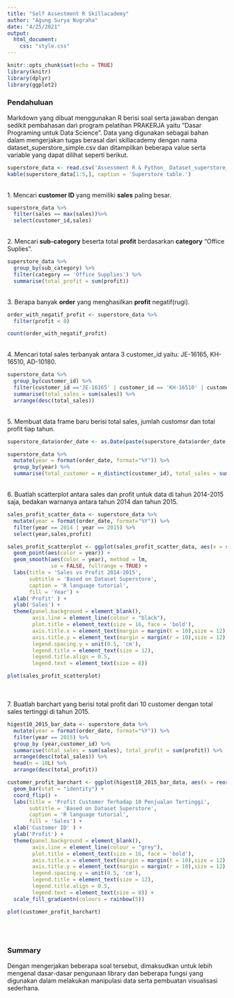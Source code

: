 ```yaml
---
title: "Self Assestment R Skillacademy"
author: "Agung Surya Nugraha"
date: "4/25/2021"
output: 
  html_document:
    css: "style.css"
---
```


```r
knitr::opts_chunk$set(echo = TRUE)
library(knitr)
library(dplyr)
library(ggplot2)
```

### Pendahuluan
Markdown yang dibuat menggunakan R berisi soal serta jawaban dengan sedikit pembahasan dari program pelatihan PRAKERJA yaitu "Dasar Programing untuk Data Science". Data yang digunakan sebagai bahan dalam mengerjakan tugas berasal dari skillacademy dengan nama dataset_superstore_simple.csv dan ditampilkan beberapa value  serta variable yang dapat dilihat seperti berikut.

```r
superstore_data <- read.csv('Assessment R & Python_ Dataset_superstore_simple.csv', stringsAsFactors = FALSE)
kable(superstore_data[1:5,], caption = 'Superstore table.')
```
<br/>
1. Mencari **customer ID** yang memiliki **sales** paling besar.

```r
superstore_data %>%
  filter(sales == max(sales))%>%
  select(customer_id,sales)
```
<br/>
2. Mencari **sub-category** beserta total **profit** berdasarkan **category** "Office Suplies".

```r
superstore_data %>% 
  group_by(sub_category) %>%
  filter(category == 'Office Supplies') %>%
  summarise(total_profit = sum(profit))
```
<br/>
3. Berapa banyak **order** yang menghasilkan **profit** negatif(rugi).

```r
order_with_negatif_profit <- superstore_data %>%
  filter(profit < 0)

count(order_with_negatif_profit)
```
<br/>
4. Mencari total sales terbanyak antara 3 customer_id yaitu: JE-16165, KH-16510, AD-10180.

```r
superstore_data %>%
  group_by(customer_id) %>%
  filter(customer_id =='JE-16165' | customer_id == 'KH-16510' | customer_id == 'AD-10180') %>%
  summarise(total_sales = sum(sales)) %>%
  arrange(desc(total_sales))
```
<br/>
5. Membuat data frame baru berisi total sales, jumlah customsr dan total profit tiap tahun.
```r
superstore_data$order_date <- as.Date(paste(superstore_data$order_date,sep=""))

superstore_data %>%
  mutate(year = format(order_date, format="%Y")) %>%
  group_by(year) %>%
  summarise(total_customer = n_distinct(customer_id), total_sales = sum(sales))
```
<br/>
6. Buatlah scatterplot antara sales dan profit untuk data di tahun 2014-2015 saja, bedakan warnanya antara tahun 2014 dan tahun 2015.

```r
sales_profit_scatter_data <- superstore_data %>% 
  mutate(year = format(order_date, format="%Y")) %>%
  filter(year == 2014 | year == 2015) %>%
  select(year,sales,profit)
```
```r
sales_profit_scatterplot <- ggplot(sales_profit_scatter_data, aes(x = sales, y = profit)) +
  geom_point(aes(color = year)) +
  geom_smooth(aes(color = year), method = lm, 
              se = FALSE, fullrange = TRUE) +
  labs(title = 'Sales vs Profit 2014-2015',
       subtitle = 'Based on Dataset Superstore',
       caption = 'R language tutorial',
       fill = 'Year') +
  xlab('Profit' ) +
  ylab('Sales') +
  theme(panel.background = element_blank(),
        axis.line = element_line(colour = "black"),
        plot.title = element_text(size = 16, face = 'bold'),
        axis.title.x = element_text(margin = margin(t = 10),size = 12),
        axis.title.y = element_text(margin = margin(r = 10),size = 12),
        legend.spacing.y = unit(0.5, 'cm'),
        legend.title = element_text(size = 12),
        legend.title.align = 0.5,
        legend.text = element_text(size = 8))

plot(sales_profit_scatterplot)
```
<br/><br/>
7. Buatlah barchart yang berisi total profit dari 10 customer dengan total sales tertinggi di tahun 2015.

```r
higest10_2015_bar_data <- superstore_data %>%
  mutate(year = format(order_date, format="%Y")) %>%
  filter(year == 2015) %>%
  group_by (year,customer_id) %>%
  summarise(total_sales = sum(sales), total_profit = sum(profit)) %>%
  arrange(desc(total_sales)) %>%
  head(n = 10L) %>%
  arrange(desc(total_profit))
```
```r
customer_profit_barchart <- ggplot(higest10_2015_bar_data, aes(x = reorder(customer_id, total_sales), y = total_profit, fill = total_sales)) + 
  geom_bar(stat = "identity") +
  coord_flip() +
  labs(title = 'Profit Customer Terhadap 10 Penjualan Tertinggi',
       subtitle = 'Based on Dataset Superstore',
       caption = 'R language tutorial',
       fill = 'Sales') +
  xlab('Customer ID' ) +
  ylab('Profit') +
  theme(panel.background = element_blank(),
        axis.line = element_line(colour = "grey"),
        plot.title = element_text(size = 16, face = 'bold'),
        axis.title.x = element_text(margin = margin(t = 10),size = 12),
        axis.title.y = element_text(margin = margin(r = 10),size = 12),
        legend.spacing.y = unit(0.5, 'cm'),
        legend.title = element_text(size = 12),
        legend.title.align = 0.5,
        legend.text = element_text(size = 8)) +
  scale_fill_gradientn(colours = rainbow(5))

plot(customer_profit_barchart)
```
<br><br>

### Summary
Dengan mengerjakan beberapa soal tersebut, dimaksudkan untuk lebih mengenal dasar-dasar pengunaan library dan beberapa fungsi yang digunakan dalam melakukan manipulasi data serta pembuatan visualisasi sederhana.
